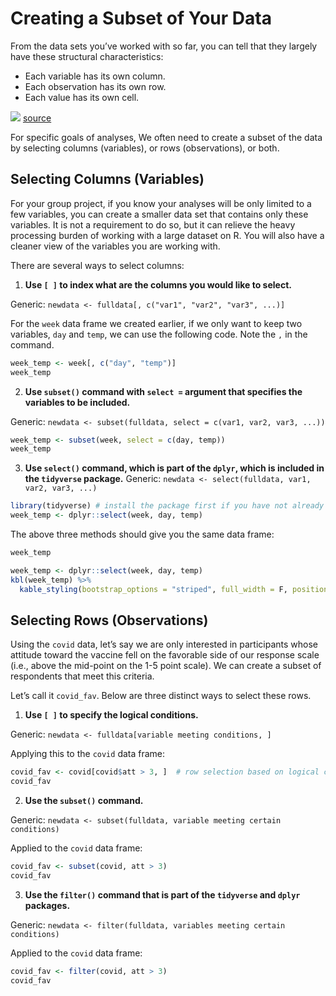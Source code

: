 # Creating a Subset of Your Data

From the data sets you've worked with so far, you can tell that they largely have these structural characteristics:   

- Each variable has its own column.  
- Each observation has its own row.  
- Each value has its own cell.  

![](https://d33wubrfki0l68.cloudfront.net/6f1ddb544fc5c69a2478e444ab8112fb0eea23f8/91adc/images/tidy-1.png)
[source](https://d33wubrfki0l68.cloudfront.net/6f1ddb544fc5c69a2478e444ab8112fb0eea23f8/91adc/images/tidy-1.png)   

For specific goals of analyses, We often need to create a subset of the data by selecting columns (variables), or rows (observations), or both. 


## Selecting Columns (Variables)

For your group project, if you know your analyses will be only limited to a few variables, you can create a smaller data set that contains only these variables. It is not a requirement to do so, but it can relieve the heavy processing burden of working with a large dataset on R. You will also have a cleaner view of the variables you are working with.

There are several ways to select columns:

1. **Use `[ ]` to index what are the columns you would like to select.**

Generic: `newdata <- fulldata[, c("var1", "var2", "var3", ...)]`

For the `week` data frame we created earlier, if we only want to keep two variables, `day` and `temp`, we can use the following code. Note the `,` in the command.

``` r
week_temp <- week[, c("day", "temp")] 
week_temp
```

2. **Use `subset()` command with `select = ` argument that specifies the variables to be included.**

Generic: `newdata <- subset(fulldata, select = c(var1, var2, var3, ...))`

``` r
week_temp <- subset(week, select = c(day, temp))
week_temp
```

3. **Use `select()` command, which is part of the `dplyr`, which is included in the `tidyverse` package.** 
Generic: `newdata <- select(fulldata, var1, var2, var3, ...)`

``` r
library(tidyverse) # install the package first if you have not already done so
week_temp <- dplyr::select(week, day, temp)
```

The above three methods should give you the same data frame:
``` r
week_temp
```

```r
week_temp <- dplyr::select(week, day, temp)
kbl(week_temp) %>%
  kable_styling(bootstrap_options = "striped", full_width = F, position = "center")
```


## Selecting Rows (Observations)

Using the `covid` data, let's say we are only interested in participants whose attitude toward the vaccine fell on the favorable side of our response scale (i.e., above the mid-point on the 1-5 point scale). We can create a subset of respondents that meet this criteria.

Let's call it `covid_fav`. Below are three distinct ways to select these rows.

1. **Use `[ ]` to specify the logical conditions. **

Generic: `newdata <- fulldata[variable meeting conditions, ]`

Applying this to the `covid` data frame: 

``` r
covid_fav <- covid[covid$att > 3, ]  # row selection based on logical condition, keep all columns
covid_fav
```

2. **Use the `subset()` command.**

Generic:  `newdata <- subset(fulldata, variable meeting certain conditions)`

Applied to the `covid` data frame:   
``` r
covid_fav <- subset(covid, att > 3)
covid_fav
```

3. **Use the `filter()` command that is part of the `tidyverse` and `dplyr` packages.**

Generic:  `newdata <- filter(fulldata, variables meeting certain conditions)`

Applied to the `covid` data frame:   
``` r
covid_fav <- filter(covid, att > 3)
covid_fav
```
